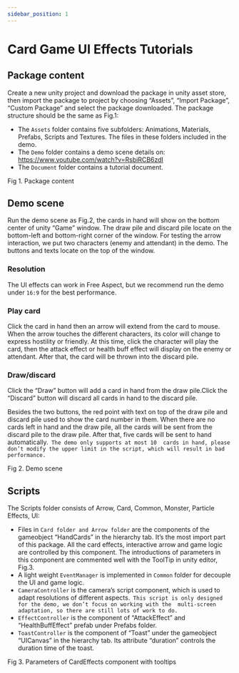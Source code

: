 ```yaml
---
sidebar_position: 1
---
```



# Card Game UI Effects Tutorials

## Package content

Create a new unity project and download the package in unity asset store, then import the package 
to project by choosing “Assets”, “Import Package”, “Custom Package” and select the package 
downloaded. The package structure should be the same as Fig.1:

* The `Assets` folder contains five subfolders: Animations, Materials, Prefabs, Scripts and Textures.
The files in these folders included in the demo.
* The `Demo` folder contains a demo scene details on:
https://www.youtube.com/watch?v=RsbiRCB6zdI
* The `Document` folder contains a tutorial document.


<div style={{ display: 'flex', flexDirection: 'column', justifyContent: 'center', alignItems: 'center', }}>
    <CustomImage src="/img/carduieffect/Card_UI_Effects_Image_Page1_0001.jpg" alt="1" width="200" style={{ margin: '10px 20px' }}/>
    <div style={{ fontSize: '12px', color: '#666', margin: '5px 0 0 0' }}>Fig 1. Package content</div>
</div>

##  Demo scene

Run the demo scene as Fig.2, the cards in hand will show on the bottom center of unity “Game” 
window. The draw pile and discard pile locate on the bottom-left and bottom-right corner of the 
window. For testing the arrow interaction, we put two characters (enemy and attendant) in the 
demo. The buttons and texts locate on the top of the window. 

### Resolution

The UI effects can work in Free Aspect, but we recommend run the demo under `16:9` for the best 
performance.

###  Play card

Click the card in hand then an arrow will extend from the card to mouse. When the arrow touches 
the different characters, its color will change to express hostility or friendly. At this time, click the 
character will play the card, then the attack effect or health buff effect will display on the enemy 
or attendant. After that, the card will be thrown into the discard pile.

### Draw/discard

Click the “Draw” button will add a card in hand from the draw pile.Click the “Discard” button 
will discard all cards in hand to the discard pile. 

Besides the two buttons, the red point with text on top of the draw pile and discard pile used to show the card number in them. 
When there are no cards left in hand and the draw pile, all the cards will be sent from the discard pile to the draw 
pile. After that, five cards will be sent to hand automatically.` The demo only supports at most 10 
cards in hand, please don’t modify the upper limit in the script, which will result in bad 
performance.`

<div style={{ display: 'flex', flexDirection: 'column', justifyContent: 'center', alignItems: 'center', }}>
    <CustomImage src="/img/carduieffect/Card_UI_Effects_Image_Page2_0001.jpg" alt="1" width="700" style={{ margin: '10px 20px' }}/>
</div>
<div style={{ display: 'flex', flexDirection: 'column', justifyContent: 'center', alignItems: 'center', }}>
    <CustomImage src="/img/carduieffect/Card_UI_Effects_Image_Page2_0002.jpg" alt="1" width="700" style={{ margin: '10px 20px' }}/>
    <div style={{ fontSize: '12px', color: '#666', margin: '5px 0 0 0' }}>Fig 2. Demo scene</div>
</div>

## Scripts

The Scripts folder consists of Arrow, Card, Common, Monster, Particle Effects, UI:
* Files in `Card folder and Arrow folder` are the components of the gameobject “HandCards” in 
the hierarchy tab. It’s the most import part of this package. All the card effects, interactive arrow 
and game logic are controlled by this component. The introductions of parameters in this component 
are commented well with the ToolTip in unity editor, Fig.3.
* A light weight `EventManager` is implemented in `Common` folder for decouple the UI and game 
logic.
* `CameraController` is the camera’s script component, which is used to adapt resolutions of
different aspects.` This script is only designed for the demo, we don’t focus on working with the 
multi-screen adaptation, so there are still lots of work to do.`
* `EffectController` is the component of “AttackEffect” and “HealthBuffEffect” prefab under 
Prefabs folder. 
* `ToastController` is the component of “Toast” under the gameobject “UICanvas” in the hierarchy
tab. Its attribute “duration” controls the duration time of the toast.

<div style={{ display: 'flex', flexDirection: 'column', justifyContent: 'center', alignItems: 'center', }}>
    <CustomImage src="/img/carduieffect/Card_UI_Effects_Image_Page3_0001.jpg" alt="1" width="600" style={{ margin: '10px 20px' }}/>
    <div style={{ fontSize: '12px', color: '#666', margin: '5px 0 0 0' }}>Fig 3. Parameters of CardEffects component with tooltips</div>
</div>